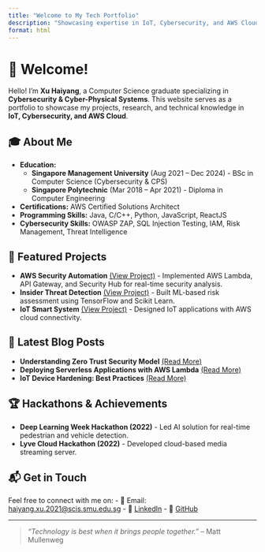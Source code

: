 ```yaml
---
title: "Welcome to My Tech Portfolio"
description: "Showcasing expertise in IoT, Cybersecurity, and AWS Cloud Solutions."
format: html
---
```


# 👋 Welcome!

Hello! I'm **Xu Haiyang**, a Computer Science graduate specializing in **Cybersecurity & Cyber-Physical Systems**. This website serves as a portfolio to showcase my projects, research, and technical knowledge in **IoT, Cybersecurity, and AWS Cloud**.

## 🎓 About Me

-   **Education:**
    -   **Singapore Management University** (Aug 2021 – Dec 2024) - BSc in Computer Science (Cybersecurity & CPS)
    -   **Singapore Polytechnic** (Mar 2018 – Apr 2021) - Diploma in Computer Engineering
-   **Certifications:** AWS Certified Solutions Architect
-   **Programming Skills:** Java, C/C++, Python, JavaScript, ReactJS
-   **Cybersecurity Skills:** OWASP ZAP, SQL Injection Testing, IAM, Risk Management, Threat Intelligence

## 🚀 Featured Projects

-   **AWS Security Automation** [(View Project)](projects.qmd) - Implemented AWS Lambda, API Gateway, and Security Hub for real-time security analysis.
-   **Insider Threat Detection** [(View Project)](projects.qmd) - Built ML-based risk assessment using TensorFlow and Scikit Learn.
-   **IoT Smart System** [(View Project)](projects.qmd) - Designed IoT applications with AWS cloud connectivity.

## 📢 Latest Blog Posts

-   **Understanding Zero Trust Security Model** [(Read More)](blog.qmd)
-   **Deploying Serverless Applications with AWS Lambda** [(Read More)](blog.qmd)
-   **IoT Device Hardening: Best Practices** [(Read More)](blog.qmd)

## 🏆 Hackathons & Achievements

-   **Deep Learning Week Hackathon (2022)** - Led AI solution for real-time pedestrian and vehicle detection.
-   **Lyve Cloud Hackathon (2022)** - Developed cloud-based media streaming server.

## 📬 Get in Touch

Feel free to connect with me on: - 📧 Email: [haiyang.xu.2021\@scis.smu.edu.sg](mailto:haiyang.xu.2021@scis.smu.edu.sg) - 🔗 [LinkedIn](https://www.linkedin.com/in/haiyang-xu-8a2151212/) - 🐙 [GitHub](https://github.com/EasonXu-HY99)

------------------------------------------------------------------------

> *“Technology is best when it brings people together.”* – Matt Mullenweg
